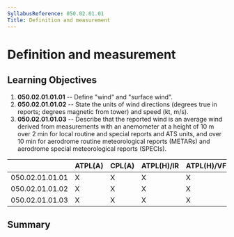 ```yaml
---
SyllabusReference: 050.02.01.01
Title: Definition and measurement
---
```


# Definition and measurement

## Learning Objectives

1.  **050.02.01.01.01** -- Define "wind" and "surface wind".
2.  **050.02.01.01.02** -- State the units of wind directions (degrees true in
    reports; degrees magnetic from tower) and speed (kt, m/s).
3.  **050.02.01.01.03** -- Describe that the reported wind is an average wind
    derived from measurements with an anemometer at a height of 10 m over 2 min
    for local routine and special reports and ATS units, and over 10 min for
    aerodrome routine meteorological reports (METARs) and aerodrome special
    meteorological reports (SPECIs).

|                 | ATPL(A) | CPL(A) | ATPL(H)/IR | ATPL(H)/VFR | CPL(H) | IR  | CBIR(A) |
| --------------- | ------- | ------ | ---------- | ----------- | ------ | --- | ------- |
| 050.02.01.01.01 | X       | X      | X          | X           | X      | X   | X       |
| 050.02.01.01.02 | X       | X      | X          | X           | X      | X   | X       |
| 050.02.01.01.03 | X       | X      | X          | X           | X      | X   | X       |

## Summary
